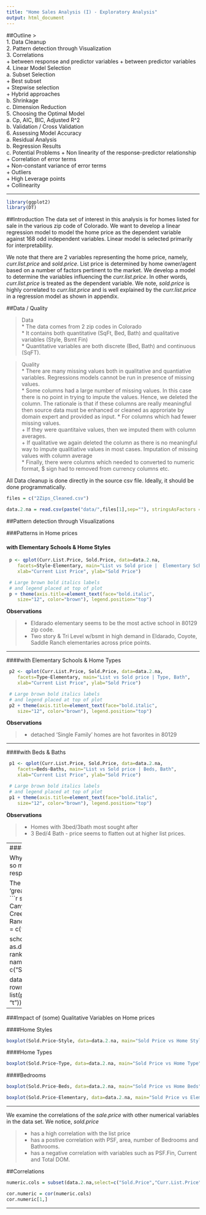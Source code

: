 ```yaml
---
title: "Home Sales Analysis (I) - Exploratory Analysis"
output: html_document
---
```


##Outline
>  
1. Data Cleanup  
2. Pattern detection through Visualization    
3. Correlations  
    + between response and predictor variables
    + between predictor variables
4. Linear Model Selection   
    a. Subset Selection  
      +   Best subset  
      +  Stepwise selection  
      + Hybrid approaches  
    b. Shrinkage    
    c. Dimension Reduction  
5. Choosing the Optimal Model  
    a. Cp, AIC, BIC, Adjusted R^2  
    b. Validation / Cross Validation  
6. Assessing Model Accuracy  
    a. Residual Analysis   
    b. Regression Results  
    c. Potential Problems
        + Non linearity of the response-predictor relationship  
        + Correlation of error terms  
        + Non-constant variance of error terms  
        + Outliers  
        + High Leverage points   
        + Collinearity
        
------
 
```r
library(ggplot2)
library(DT)
```
##Introduction
The data set of interest in this analysis is for homes listed for sale in the various zip code of Colorado.   We want to develop a linear regression model to model the home price as the dependent variable against 168 odd independent variables.  Linear model is selected primarily for interpretability. 

We note that there are 2 variables representing the home price, namely, *curr.list.price* and *sold.price*. List price is determined by home owner/agent based on a number of factors pertinent to the market. We develop a model to determine the variables influencing the *curr.list.price*.   In other words, *curr.list.price* is treated as the dependent variable.   We note, *sold.price* is highly correlated to *curr.list.price* and is well explained by the *curr.list.price* in a regression model as shown in appendix.


##Data / Quality

> Data   
* The data comes from 2 zip codes in Colorado  
* It contains both quantitative (SqFt, Bed, Bath) and qualitative variables (Style, Bsmt Fin)  
* Quantitative variables are both discrete (Bed, Bath) and continuous (SqFT).  

> Quality  
* There are many missing values both in qualitative and quantiative variables.  Regressions models cannot be run in presence of missing values.  
* Some columns had a large number of missing values.  In this case there is no point in trying to impute the values.  Hence, we deleted the column.  The rationale is that if these columns are really meaningful then source data must be enhanced or cleaned as approriate by domain expert and provided as input.
* For columns which had fewer missing values.   
  + If they were quantitaive values, then we imputed them with column averages.   
  + If qualitative we again deleted the column as there is no meaningful way to impute qualitiative values in  most cases.
Imputation of missing values with column average  
* Finally, there were columns which needed to converted to numeric format, $ sign had to removed from currency columns etc.  

All Data cleanup is done directly in the source csv file.  Ideally, it should be done programmatically.  



```r
files = c("2Zips_Cleaned.csv")
```

```r
data.2.na = read.csv(paste("data/",files[1],sep=""), stringsAsFactors = FALSE)
```

##Pattern detection through Visualizations


###Patterns in Home prices


####  with Elementary Schools & Home Styles
```r
 p <- qplot(Curr.List.Price, Sold.Price, data=data.2.na, 
    facets=Style~Elementary, main="List vs Sold price |  Elementary Schools, Home Styles",
    xlab="Current List Price", ylab="Sold Price")

 # Large brown bold italics labels
 # and legend placed at top of plot
 p + theme(axis.title=element_text(face="bold.italic", 
    size="12", color="brown"), legend.position="top") 
```

**Observations**  

>  
- Eldarado elementary seems to be the most active school in 80129 zip code.
- Two story & Tri Level w/bsmt in high demand in Eldarado, Coyote, Saddle Ranch elementaries across price points.  

-----

####with Elementary Schools & Home Types  
```r
 p2 <- qplot(Curr.List.Price, Sold.Price, data=data.2.na, 
    facets=Type~Elementary, main="List vs Sold price | Type, Bath",
    xlab="Current List Price", ylab="Sold Price")

 # Large brown bold italics labels
 # and legend placed at top of plot
 p2 + theme(axis.title=element_text(face="bold.italic", 
    size="12", color="brown"), legend.position="top") 
```

**Observations**     

>  
- detached 'Single Family' homes are hot favorites in 80129    

-----

####with Beds & Baths
```r
 p1 <- qplot(Curr.List.Price, Sold.Price, data=data.2.na, 
    facets=Beds~Baths, main="List vs Sold price | Beds, Bath",
    xlab="Current List Price", ylab="Sold Price")

 # Large brown bold italics labels
 # and legend placed at top of plot
 p1 + theme(axis.title=element_text(face="bold.italic", 
    size="12", color="brown"), legend.position="top") 
```

**Observations**  

>  
- Homes with 3bed/3bath most sought after
- 3 Bed/4 Bath - price seems to flatten out at higher list prices.  

-----
####Schools

Why is the Eldorado seeing so much activity with respect to Home Sales?

The ranking data is from 'greatschool.com' website. 
```r
school = c("Bear Canyon","Cayote Creek","Eldorado","Saddle Ranch","Trail Blazer")
rank = c("9","9","8","10","7")

school.ranking = as.data.frame(cbind(school, rank))
names(school.ranking) = c("School", "Rank")

datatable(school.ranking, rownames = FALSE, list(pagelength=1, dom = "t"))
```
-----

###Impact of (some) Qualitative Variables on Home prices

####Home Styles
```r
boxplot(Sold.Price~Style, data=data.2.na, main="Sold Price vs Home Style")
```

####Home Types
```r
boxplot(Sold.Price~Type, data=data.2.na, main="Sold Price vs Home Type")
```

####Bedrooms
```r
boxplot(Sold.Price~Beds, data=data.2.na, main="Sold Price vs Home Beds")
```



```r
boxplot(Sold.Price~Elementary, data=data.2.na, main="Sold Price vs Elementary School")
```

-------


We examine the correlations of the *sale.price* with other numerical variables in the data set.  We notice, *sold.price*  

>   
- has a high correlation with the list price
- has a postive correlation with PSF, area, number of Bedrooms and Bathrooms.
- has a negative correlation with variables such as PSF.Fin, Current and Total DOM.

##Correlations
```r
numeric.cols = subset(data.2.na,select=c("Sold.Price","Curr.List.Price","Beds", "Baths","SqFt", "PSF", "PSF.Fin","Curr.DOM", "Total.DOM"))

cor.numeric = cor(numeric.cols)
cor.numeric[1,]
```

------

